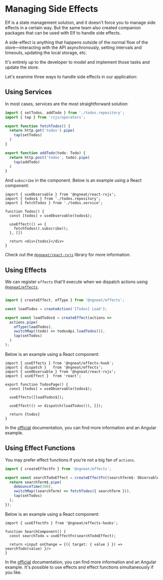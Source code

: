 # Managing Side Effects

Elf is a state management solution, and it doesn't force you to manage side effects in a certain way. But the same team also created companion packages that can be used with Elf to handle side effects.

A side-effect is anything that happens outside of the normal flow of the store—interacting with the API asynchronously, setting intervals and timeouts, updating the local storage, etc.

It's entirely up to the developer to model and implement those tasks and update the store.


Let's examine three ways to handle side effects in our application:

## Using Services

In most cases, services are the most straightforward solution:

```ts title="todos.service.ts"
import { setTodos, addTodo } from './todos.repository';
import { tap } from 'rxjs/operators';

export function fetchTodos() {
  return http.get('todos').pipe(
    tap(setTodos)
  )
}

export function addTodo(todo: Todo) {
  return http.post('todos', todo).pipe(
    tap(addTodo)
  )
}
```

And `subscribe` in the component. Below is an example using a React component:

```tsx
import { useObservable } from '@ngneat/react-rxjs';
import { todos$ } from './todos.repository';
import { fetchTodos } from './todos.service';

function Todos() {
  const [todos] = useObservable(todos$);
  
  useEffect(() => {
    fetchTodos().subscribe();
  }, [])
  
  return <div>{todos}</div>
}
```

Check out the [`@ngneat/react-rxjs`](https://github.com/ngneat/react-rxjs) library for more information.


## Using Effects

We can register `effects` that'll execute when we dispatch actions using [`@ngneat/effects`](https://github.com/ngneat/effects).

```ts title="todos.effects.ts"

import { createEffect, ofType } from '@ngneat/effects';

const loadTodos = createAction('[Todos] Load');

export const loadTodos$ = createEffect(actions => 
  actions.pipe(
    ofType(loadTodos),
    switchMap((todo) => todosApi.loadTodos()),
    tap(setTodos)
  )
);
```

Below is an example using a React component:

```tsx
import { useEffects } from '@ngneat/effects-hook';
import { dispatch }   from '@ngneat/effects';
import { useObservable } from '@ngneat/react-rxjs';
import { useEffect }  from 'react';

export function TodosPage() {
  const [todos] = useObservable(todos$);

  useEffects([loadTodos$]);

  useEffect(() => dispatch(loadTodos()), []);

  return {todos}
}
```

In the [official](https://github.com/ngneat/effects) documentation, you can find more information and an Angular example.

## Using Effect Functions

You may prefer effect functions if you're not a big fan of `actions`.

```ts title="todos.effects.ts"
import { createEffectFn } from '@ngneat/effects';

export const searchTodoEffect = createEffectFn((searchTerm$: Observable<string>) => {
  return searchTerm$.pipe(
    debounceTime(300),
    switchMap((searchTerm) => fetchTodos({ searchTerm })),
    tap(setTodos)
  );
});
```

Below is an example using a React component:

```tsx
import { useEffectFn } from '@ngneat/effects-hooks';

function SearchComponent() {
  const searchTodo = useEffectFn(searchTodoEffect);

  return <input onChange = {({ target: { value } }) => searchTodo(value) }/>
}
```

In the [official](https://github.com/ngneat/effects#effect-functions) documentation, you can find more information and an Angular example. It's possible to use effects and effect functions simultaneously if you like.